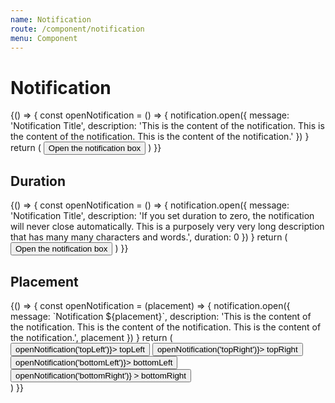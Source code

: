 ```yaml
---
name: Notification
route: /component/notification
menu: Component
---
```



# Notification

<Playground>
  {() => {
    const openNotification = () => {
      notification.open({
        message: 'Notification Title',
        description:
          'This is the content of the notification. This is the content of the notification. This is the content of the notification.'
      })
    }
    return (
      <Button type='primary' onClick={openNotification}>
        Open the notification box
      </Button>
    )
  }}
</Playground>

## Duration

<Playground>
  {() => {
    const openNotification = () => {
      notification.open({
        message: 'Notification Title',
        description:
          'If you set duration to zero, the notification will never close automatically. This is a purposely very very long description that has many many characters and words.',
        duration: 0
      })
    }
    return (
      <Button type='primary' onClick={openNotification}>
        Open the notification box
      </Button>
    )
  }}
</Playground>

## Placement

<Playground>
  {() => {
    const openNotification = (placement) => {
      notification.open({
        message: `Notification ${placement}`,
        description:
          'This is the content of the notification. This is the content of the notification. This is the content of the notification.',
        placement
      })
    }
    return (
      <div>
        <Space>
          <Button type='primary' onClick={() => openNotification('topLeft')}>
            topLeft
          </Button>
          <Button type='primary' onClick={() => openNotification('topRight')}>
            topRight
          </Button>
        </Space>
        <Divider />
        <Space>
          <Button type='primary' onClick={() => openNotification('bottomLeft')}>
            bottomLeft
          </Button>
          <Button
            type='primary'
            onClick={() => openNotification('bottomRight')}
          >
            bottomRight
          </Button>
        </Space>
      </div>
    )
  }}
</Playground>
